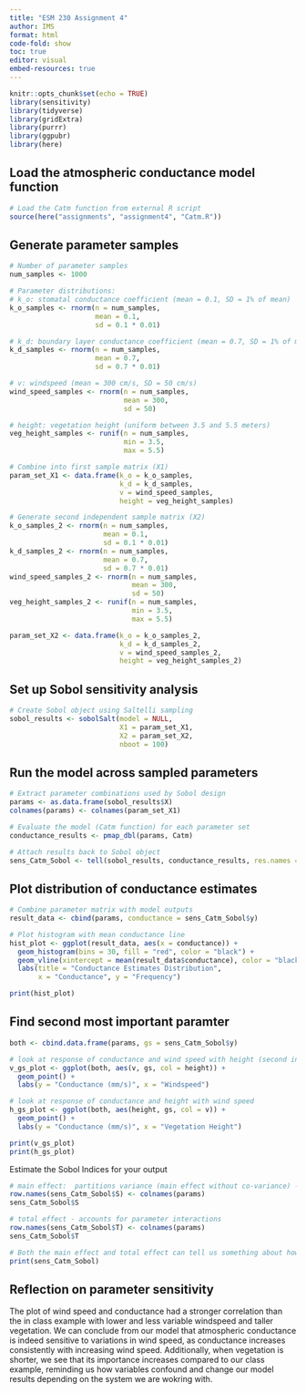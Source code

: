 ```yaml
---
title: "ESM 230 Assignment 4"
author: IMS
format: html
code-fold: show
toc: true
editor: visual
embed-resources: true
---
```


```r
knitr::opts_chunk$set(echo = TRUE)
library(sensitivity)
library(tidyverse)
library(gridExtra)
library(purrr)
library(ggpubr)
library(here)
```

## Load the atmospheric conductance model function

```r
# Load the Catm function from external R script
source(here("assignments", "assignment4", "Catm.R"))
```

## Generate parameter samples

```r
# Number of parameter samples
num_samples <- 1000

# Parameter distributions:
# k_o: stomatal conductance coefficient (mean = 0.1, SD = 1% of mean)
k_o_samples <- rnorm(n = num_samples, 
                     mean = 0.1, 
                     sd = 0.1 * 0.01)

# k_d: boundary layer conductance coefficient (mean = 0.7, SD = 1% of mean)
k_d_samples <- rnorm(n = num_samples, 
                     mean = 0.7, 
                     sd = 0.7 * 0.01)

# v: windspeed (mean = 300 cm/s, SD = 50 cm/s)
wind_speed_samples <- rnorm(n = num_samples, 
                            mean = 300, 
                            sd = 50)

# height: vegetation height (uniform between 3.5 and 5.5 meters)
veg_height_samples <- runif(n = num_samples, 
                            min = 3.5, 
                            max = 5.5)

# Combine into first sample matrix (X1)
param_set_X1 <- data.frame(k_o = k_o_samples,
                           k_d = k_d_samples,
                           v = wind_speed_samples,
                           height = veg_height_samples)

# Generate second independent sample matrix (X2)
k_o_samples_2 <- rnorm(n = num_samples, 
                       mean = 0.1, 
                       sd = 0.1 * 0.01)
k_d_samples_2 <- rnorm(n = num_samples,
                       mean = 0.7, 
                       sd = 0.7 * 0.01)
wind_speed_samples_2 <- rnorm(n = num_samples, 
                              mean = 300, 
                              sd = 50)
veg_height_samples_2 <- runif(n = num_samples, 
                              min = 3.5, 
                              max = 5.5)

param_set_X2 <- data.frame(k_o = k_o_samples_2,
                           k_d = k_d_samples_2,
                           v = wind_speed_samples_2,
                           height = veg_height_samples_2)
```

## Set up Sobol sensitivity analysis

```r
# Create Sobol object using Saltelli sampling
sobol_results <- sobolSalt(model = NULL, 
                           X1 = param_set_X1, 
                           X2 = param_set_X2, 
                           nboot = 100)
```

## Run the model across sampled parameters

```r
# Extract parameter combinations used by Sobol design
params <- as.data.frame(sobol_results$X)
colnames(params) <- colnames(param_set_X1)

# Evaluate the model (Catm function) for each parameter set
conductance_results <- pmap_dbl(params, Catm)

# Attach results back to Sobol object
sens_Catm_Sobol <- tell(sobol_results, conductance_results, res.names = "ga")
```

## Plot distribution of conductance estimates

```r
# Combine parameter matrix with model outputs
result_data <- cbind(params, conductance = sens_Catm_Sobol$y)

# Plot histogram with mean conductance line
hist_plot <- ggplot(result_data, aes(x = conductance)) +
  geom_histogram(bins = 30, fill = "red", color = "black") +
  geom_vline(xintercept = mean(result_data$conductance), color = "black", linetype = "dashed") +
  labs(title = "Conductance Estimates Distribution",
       x = "Conductance", y = "Frequency")

print(hist_plot)
```

## Find second most important paramter

```r
both <- cbind.data.frame(params, gs = sens_Catm_Sobol$y)

# look at response of conductance and wind speed with height (second in total effect)
v_gs_plot <- ggplot(both, aes(v, gs, col = height)) +
  geom_point() +
  labs(y = "Conductance (mm/s)", x = "Windspeed")

# look at response of conductance and height with wind speed
h_gs_plot <- ggplot(both, aes(height, gs, col = v)) +
  geom_point() +
  labs(y = "Conductance (mm/s)", x = "Vegetation Height")

print(v_gs_plot)
print(h_gs_plot)
```

Estimate the Sobol Indices for your output

```r
# main effect:  partitions variance (main effect without co-variance) - sums approximately to one
row.names(sens_Catm_Sobol$S) <- colnames(params)
sens_Catm_Sobol$S

# total effect - accounts for parameter interactions
row.names(sens_Catm_Sobol$T) <- colnames(params)
sens_Catm_Sobol$T

# Both the main effect and total effect can tell us something about how the parameter influences results
print(sens_Catm_Sobol)
```

## Reflection on parameter sensitivity

The plot of wind speed and conductance had a stronger correlation than the in class example with lower and less variable windspeed and taller vegetation. We can conclude from our model that atmospheric conductance is indeed sensitive to variations in wind speed, as conductance increases consistently with increasing wind speed. Additionally, when vegetation is shorter, we see that its importance increases compared to our class example, reminding us how variables confound and change our model results depending on the system we are wokring with.

